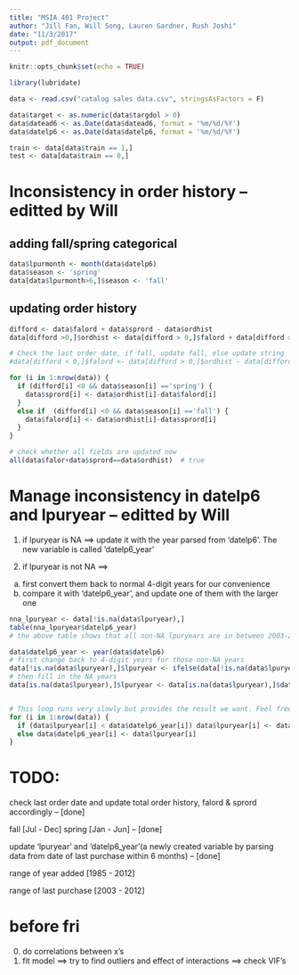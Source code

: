 ```yaml
---
title: "MSIA 401 Project"
author: "Jill Fan, Will Song, Lauren Gardner, Rush Joshi"
date: "11/3/2017"
output: pdf_document
---
```


```r
knitr::opts_chunk$set(echo = TRUE)
```

```r
library(lubridate)
```

```r
data <- read.csv("catalog sales data.csv", stringsAsFactors = F)

data$target <- as.numeric(data$targdol > 0)
data$datead6 <- as.Date(data$datead6, format = '%m/%d/%Y')
data$datelp6 <- as.Date(data$datelp6, format = '%m/%d/%Y')

train <- data[data$train == 1,]
test <- data[data$train == 0,]

```


# Inconsistency in order history -- editted by Will
## adding fall/spring categorical
```r
data$lpurmonth <- month(data$datelp6)
data$season <- 'spring'
data[data$lpurmonth>6,]$season <- 'fall'
```

## updating order history
```r
difford <- data$falord + data$sprord - data$ordhist
data[difford >0,]$ordhist <- data[difford > 0,]$falord + data[difford > 0,]$sprord

# Check the last order date, if fall, update fall, else update string
#data[difford < 0,]$falord <- data[difford > 0,]$ordhist - data[difford > 0,]$sprord

for (i in 1:nrow(data)) {
  if (difford[i] <0 && data$season[i] =='spring') {
    data$sprord[i] <- data$ordhist[i]-data$falord[i]
  }
  else if  (difford[i] <0 && data$season[i] =='fall') {
    data$falord[i] <- data$ordhist[i]-data$sprord[i]
  }
}

# check whether all fields are updated now
all(data$falor+data$sprord==data$ordhist)  # true

```


# Manage inconsistency in datelp6 and lpuryear -- editted by Will
1. if lpuryear is NA ==> update it with the year parsed from 'datelp6'. The new variable is called 'datelp6_year'

2. if lpuryear is not NA ==>
  a. first convert them back to normal 4-digit years for our convenience
  b. compare it with 'datelp6_year', and update one of them with the larger one
  
```r
nna_lpuryear <- data[!is.na(data$lpuryear),]
table(nna_lpuryear$datelp6_year)
# the above table shows that all non-NA lpuryears are in between 2003-2012

data$datelp6_year <- year(data$datelp6)
# first change back to 4-digit years for those non-NA years
data[!is.na(data$lpuryear),]$lpuryear <- ifelse(data[!is.na(data$lpuryear),]$lpuryear<3,as.integer(paste0('201',as.character(data[!is.na(data$lpuryear),]$lpuryear))),as.integer(paste0('200',as.character(data[!is.na(data$lpuryear),]$lpuryear))))
# then fill in the NA years
data[is.na(data$lpuryear),]$lpuryear <- data[is.na(data$lpuryear),]$datelp6_year


# This loop runs very slowly but provides the result we want. Feel free to change it to make it faster!
for (i in 1:nrow(data)) {
  if (data$lpuryear[i] < data$datelp6_year[i]) data$lpuryear[i] <- data$datelp6_year[i]
  else data$datelp6_year[i] <- data$lpuryear[i]
}

```



# TODO:
check last order date and update total order history, falord & sprord accordingly -- [done]

fall [Jul - Dec] spring [Jan - Jun] -- [done]

update 'lpuryear' and 'datelp6_year'(a newly created variable by parsing data from date of last purchase within 6 months) -- [done] 

range of year added [1985 - 2012]

range of last purchase [2003 - 2012]



# before fri
0. do correlations between x's
1. fit model ==> try to find outliers and effect of interactions
            ==> check VIF's






